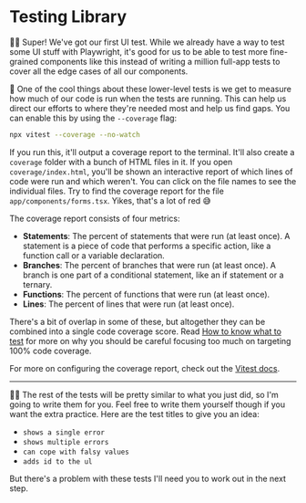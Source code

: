 # Testing Library

👨‍💼 Super! We've got our first UI test. While we already have a way to test some
UI stuff with Playwright, it's good for us to be able to test more fine-grained
components like this instead of writing a million full-app tests to cover all
the edge cases of all our components.

🦉 One of the cool things about these lower-level tests is we get to measure how
much of our code is run when the tests are running. This can help us direct our
efforts to where they're needed most and help us find gaps. You can enable this
by using the `--coverage` flag:

```sh nonumber
npx vitest --coverage --no-watch
```

If you run this, it'll output a coverage report to the terminal. It'll also
create a `coverage` folder with a bunch of HTML files in it. If you open
`coverage/index.html`, you'll be shown an interactive report of which lines of
code were run and which weren't. You can click on the file names to see the
individual files. Try to find the coverage report for the file
`app/components/forms.tsx`. Yikes, that's a lot of red 😅

The coverage report consists of four metrics:

- **Statements**: The percent of statements that were run (at least once). A
  statement is a piece of code that performs a specific action, like a function
  call or a variable declaration.
- **Branches**: The percent of branches that were run (at least once). A branch
  is one part of a conditional statement, like an if statement or a ternary.
- **Functions**: The percent of functions that were run (at least once).
- **Lines**: The percent of lines that were run (at least once).

There's a bit of overlap in some of these, but altogether they can be combined
into a single code coverage score. Read
[How to know what to test](https://kentcdodds.com/blog/how-to-know-what-to-test)
for more on why you should be careful focusing too much on targeting 100% code
coverage.

For more on configuring the coverage report, check out the
[Vitest docs](https://vitest.dev/guide/coverage.html).

---

🧝‍♂️ The rest of the tests will be pretty similar to what you just did, so I'm
going to write them for you. Feel free to write them yourself though if you want
the extra practice. Here are the test titles to give you an idea:

- `shows a single error`
- `shows multiple errors`
- `can cope with falsy values`
- `adds id to the ul`

But there's a problem with these tests I'll need you to work out in the next
step.
